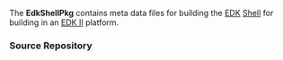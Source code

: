 <!-- [[Category:EDKII Packages]] -->
<!-- [[Category:EFI Shell]] -->
<!-- [[Category:EDK]] -->
The '''EdkShellPkg''' contains meta data files for building the [[EDK]] [[Efi-shell|Shell]] for building in an [http://tianocore.github.io/edk2.html EDK II] platform.

===Source Repository===
{{Edk2SubPkg|EdkshellPkg}}